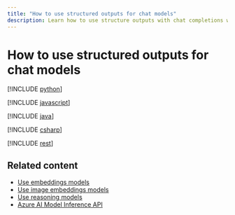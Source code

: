 ```yaml
---
title: "How to use structured outputs for chat models"
description: Learn how to use structure outputs with chat completions with Azure AI Foundry Models
---
```


# How to use structured outputs for chat models


<Tab title="Python">

[!INCLUDE [python](../../foundry-models/includes/use-structured-outputs/python)]
</Tab>


<Tab title="JavaScript">

[!INCLUDE [javascript](../../foundry-models/includes/use-structured-outputs/javascript)]
</Tab>


<Tab title="Java">

[!INCLUDE [java](../../foundry-models/includes/use-structured-outputs/java)]
</Tab>


<Tab title="C#">

[!INCLUDE [csharp](../../foundry-models/includes/use-structured-outputs/csharp)]
</Tab>


<Tab title="REST API">

[!INCLUDE [rest](../../foundry-models/includes/use-structured-outputs/rest)]
</Tab>

## Related content

* [Use embeddings models](../../model-inference/how-to/use-embeddings)
* [Use image embeddings models](../../model-inference/how-to/use-image-embeddings)
* [Use reasoning models](../../model-inference/how-to/use-chat-reasoning)
* [Azure AI Model Inference API](../../model-inference/reference/reference-model-inference-api)
